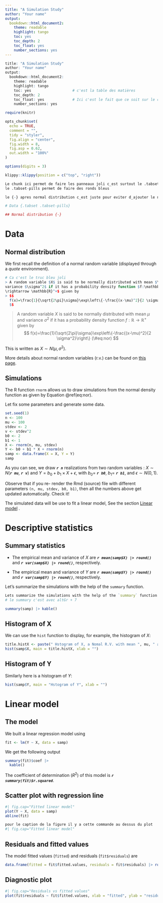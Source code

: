 ---
title: "A Simulation Study"
author: "Your name"
output: 
  bookdown::html_document2:
    theme: readable
    highlight: tango
    toc: yes
    toc_depth: 2
    toc_float: yes
    number_sections: yes
---

```{r, eval = F, echo = T}
title: "A Simulation Study"
author: "Your name"
output: 
  bookdown::html_document2:
    theme: readable
    highlight: tango
    toc: yes                   # c'est la table des matières
    toc_depth: 2               
    toc_float: yes             # Ici c'est le fait que ce soit sur le côté (plus stylé)
    number_sections: yes
```

```{r setup, include = TRUE, results='hide', message= FALSE}
require(knitr)

opts_chunk$set(
  echo = TRUE,
  comment = "",
  tidy = "styler",
  fig.align = "center",
  fig.width = 8,
  fig.asp = 0.62,
  out.width = "100%"
)

options(digits = 3)
```

```{r klippy, include=TRUE}
klippy::klippy(position = c("top", "right"))
```



```{r, eval = F, echo = T}
Le chunk ici permet de faire les panneaux joli c_est surtout le .tabset, 
le .tabset-pills permet de faire des ronds bleus

le {-} apres normal distribution c_est juste pour eviter d_ajouter le numero de section du YAML en haut. 

# Data {.tabset .tabset-pills}

## Normal distribution {-}

```



# Data {.tabset .tabset-pills}

## Normal distribution {-}

We first recall the definition of a normal random variable (displayed through a *quote* environment).


```{r, eval = F, echo = T}
# Ca c'est le truc bleu joli
> A random variable $X$ is said to be normally distributed with mean $\mu$ and
variance $\sigma^2$ if it has a probability density function $f:\mathbb{R}
\rightarrow \mathbb{R}^+$ given by
> $$
  f(x)=\frac{1}{\sqrt{2\pi}\sigma}\exp\left\{-\frac{(x-\mu)^2}{2 \sigma^2}\right\} (\#eq:nor)
  $$

```

> A random variable $X$ is said to be normally distributed with mean $\mu$ and
variance $\sigma^2$ if it has a probability density function $f:\mathbb{R}
\rightarrow \mathbb{R}^+$ given by
> $$
  f(x)=\frac{1}{\sqrt{2\pi}\sigma}\exp\left\{-\frac{(x-\mu)^2}{2 \sigma^2}\right\} (\#eq:nor)
  $$

This is written as $X \sim N(\mu, \sigma^2)$.

More details about normal random variables (r.v.) can be found on [this
page](https://en.wikipedia.org/wiki/Normal_distribution).

## Simulations {-}

The R function `rnorm` allows us to draw simulations from the normal density function as given by Equation \@ref(eq:nor). 

Let fix some parameters and generate some data.

```{r simul.param, echo=TRUE}
set.seed(1)
n <- 100
mu <- 100
stdev <- 2
v <- stdev^2
b0 <- 2
b1 <- 1
X <- rnorm(n, mu, stdev)
Y <- b0 + b1 * X + rnorm(n)
samp <- data.frame(X = X, Y = Y)
samp
```

As you can see, we draw _**`r n`**_ realizations from two random variables : $X \sim N$(_**`r mu`**_, _**`r v`**_) and $Y=b_0+b_1\times X+ \epsilon$, with $b_0=$ _**`r b0`**_, $b_1=$ _**`r b1`**_, and $\epsilon \sim N(0,1)$.

Observe that if you re- render the Rmd (source) file with different parameters `(n, mu, stdev, b0, b1)`, then all the numbers above get updated automatically. Check it!  

The simulated data will be use to fit a linear model, See the section [Linear model](#ll) .

# Descriptive statistics {.tabset .tabset-pills}

## Summary statistics {-}

* The empirical mean and variance of $X$ are  _**`r mean(samp$X) |> round()`**_ and _**`r var(samp$X) |> round()`**_, respectively.   

* The empirical mean and  variance of $Y$ are  _**`r mean(samp$Y) |> round()`**_ and _**`r var(samp$Y) |> round()`**_, respectively.

Let's summarize the simulations with the help of the `summary` function.

```{r, eval = F}
Lets summarize the simulations with the help of the `summary` function.
# le summary c'est avec altGr + 7
```

```{r}
summary(samp) |> kable()
```

## Histogram of X {-}

We can use the `hist` function to display, for example, the histogram of $X$:

```{r}
title.histX <- paste(" Hstogram of X, a Nomal R.V. with mean ", mu, " and varaince", v)
hist(samp$X, main = title.histX, xlab = "")
```

## Histogram of Y {-}

Similarly here is a histogram of $Y$:

```{r}
hist(samp$Y, main = "Hstogram of Y", xlab = "")
```


# Linear model {#ll .tabset .tabset-pills}

## The model {-}

We built a linear regression model using

```{r fit, echo=TRUE}
fit <- lm(Y ~ X, data = samp)
```

We get the following output

```{r}
summary(fit)$coef |>
  kable()
```

The coefficient of determination ($R^2)$ of this model is _**`r summary(fit)$r.squared `**_.

## Scatter plot with regression line {-}

```{r}
#| fig.cap="Fitted linear model"
plot(Y ~ X, data = samp)
abline(fit)
```

```{r, eval = F}
pour le caption de la figure il y a cette commande au dessus du plot 
#| fig.cap="Fitted linear model"
```

## Residuals and fitted values {-}

The model fitted values (`fitted`) and residuals (`fit$residuals`) are

```{r}
data.frame(fitted = fit$fitted.values, residuals = fit$residuals) |> round(3)
```

## Diagnostic plot {-}

```{r}
#| fig.cap="Residuals vs fitted values"
plot(fit$residuals ~ fit$fitted.values, xlab = "fitted", ylab = "residuals")
```
